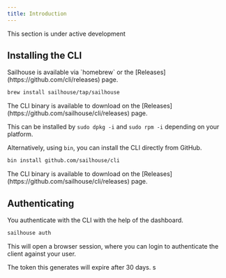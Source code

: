 ```yaml
---
title: Introduction
---
```


<Note>
  This section is under active development
</Note>

## Installing the CLI

<Tabs>
<Tab title='MacOS'>
Sailhouse is available via `homebrew` or the [Releases](https://github.com/cli/releases) page.

```bash
brew install sailhouse/tap/sailhouse
```
</Tab>
<Tab title="Linux">
The CLI binary is available to download on the [Releases](https://github.com/sailhouse/cli/releases) page.

This can be installed by `sudo dpkg -i` and `sudo rpm -i` depending on your platform.

Alternatively, using `bin`, you can install the CLI directly from GitHub.

```bash
bin install github.com/sailhouse/cli
```
</Tab>
<Tab title="Windows">
The CLI binary is available to download on the [Releases](https://github.com/sailhouse/cli/releases) page.
</Tab>
</Tabs>

## Authenticating

You authenticate with the CLI with the help of the dashboard.

```sh
sailhouse auth
```

This will open a browser session, where you can login to authenticate the client against your user.

The token this generates will expire after 30 days.
s
